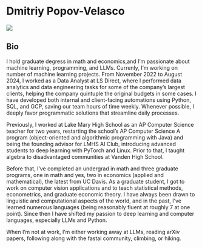 # Dmitriy Popov-Velasco

<div class="bio-container">

<div class="bio-image">
![](imgs/me-about-victoria.jpg)
</div>

<div class="bio-text">

## Bio

I hold graduate degress in math and economics,and I'm passionate about machine learning, programming, and LLMs. Currenly, I'm working on number of machine learning projects.  From November 2022 to August 2024, I worked as a Data Analyst at LS Direct, where I performed data analytics and data engineering tasks for some of the company's largest clients, helping the company quintuple the original budgets in some cases. I have developed both internal and client-facing automations using Python, SQL, and GCP, saving our team hours of time weekly. Whenever possible, I deeply favor programmatic solutions that streamline daily processes.

Previously, I worked at Lake Mary High School as an AP Computer Science teacher for two years, restarting the school's AP Computer Science A program (object-oriented and algorithmic programming with Java) and being the founding advisor for LMHS AI Club, introducing advanced students to deep learning with PyTorch and Linux. Prior to that, I taught algebra to disadvantaged communities at Vanden High School.

Before that, I've completed an undergrad in math and three graduate programs, one in math and yes, two in economics (applied and mathematical), the latest from UC Davis. As a graduate student, I got to work on computer vision applications and to teach statistical methods, econometrics, and graduate economic theory. I have always been drawn to linguistic and computational aspects of the world, and in the past, I've learned numerous languages (being reasonably fluent at roughly 7 at one point). Since then I have shifted my passion to deep learning and computer languages, especially LLMs and Python.

When I'm not at work, I'm either working away at LLMs, reading arXiv papers, following along with the fastai community, climbing, or hiking. 

</div>

</div>
